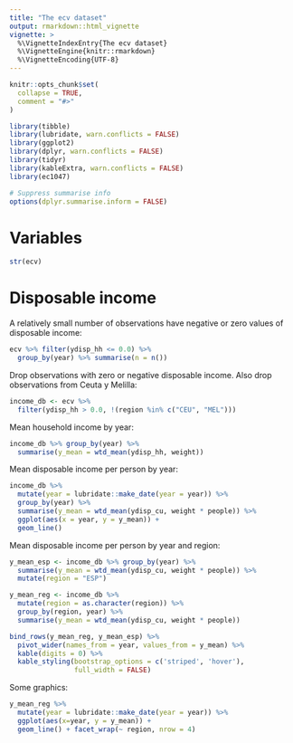 ```yaml
---
title: "The ecv dataset"
output: rmarkdown::html_vignette
vignette: >
  %\VignetteIndexEntry{The ecv dataset}
  %\VignetteEngine{knitr::rmarkdown}
  %\VignetteEncoding{UTF-8}
---
```


```r
knitr::opts_chunk$set(
  collapse = TRUE,
  comment = "#>"
)
```

```r
library(tibble)
library(lubridate, warn.conflicts = FALSE)
library(ggplot2)
library(dplyr, warn.conflicts = FALSE)
library(tidyr)
library(kableExtra, warn.conflicts = FALSE)
library(ec1047)

# Suppress summarise info
options(dplyr.summarise.inform = FALSE)
```

# Variables
```r
str(ecv)
```

# Disposable income

A relatively small number of observations have negative or zero values of disposable income:
```r
ecv %>% filter(ydisp_hh <= 0.0) %>% 
  group_by(year) %>% summarise(n = n())
```

Drop observations with zero or negative disposable income. Also drop observations from Ceuta y Melilla:
```r
income_db <- ecv %>% 
  filter(ydisp_hh > 0.0, !(region %in% c("CEU", "MEL")))
```

Mean household income by year:
```r
income_db %>% group_by(year) %>%
  summarise(y_mean = wtd_mean(ydisp_hh, weight))
```

Mean disposable income per person by year:
```r
income_db %>%
  mutate(year = lubridate::make_date(year = year)) %>% 
  group_by(year) %>%
  summarise(y_mean = wtd_mean(ydisp_cu, weight * people)) %>%
  ggplot(aes(x = year, y = y_mean)) + 
  geom_line()
```

Mean disposable income per person by year and region:
```r
y_mean_esp <- income_db %>% group_by(year) %>%
  summarise(y_mean = wtd_mean(ydisp_cu, weight * people)) %>%
  mutate(region = "ESP")

y_mean_reg <- income_db %>%
  mutate(region = as.character(region)) %>% 
  group_by(region, year) %>%
  summarise(y_mean = wtd_mean(ydisp_cu, weight * people)) 

bind_rows(y_mean_reg, y_mean_esp) %>%
  pivot_wider(names_from = year, values_from = y_mean) %>%
  kable(digits = 0) %>%
  kable_styling(bootstrap_options = c('striped', 'hover'), 
                full_width = FALSE)
```

Some graphics:
```r
y_mean_reg %>%
  mutate(year = lubridate::make_date(year = year)) %>%
  ggplot(aes(x=year, y = y_mean)) +
  geom_line() + facet_wrap(~ region, nrow = 4)
```


